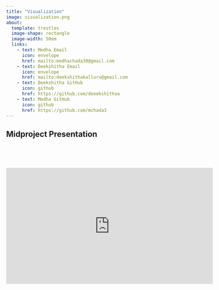 ```yaml
---
title: "Visualization"
image: visualization.png
about:
  template: trestles
  image-shape: rectangle
  image-width: 50em
  links:
    - text: Medha Email
      icon: envelope
      href: mailto:medhachada30@gmail.com
    - text: Deekshitha Email
      icon: envelope
      href: mailto:deekshithakalluru@gmail.com
    - text: Deekshitha GitHub
      icon: github
      href: https://github.com/deeekshithaa
    - text: Medha GitHub
      icon: github
      href: https://github.com/mchada3
---
```


## Midproject Presentation

<br>

<br>

<iframe width="560" height="315" src="https://www.youtube.com/embed/EELNRFiy9jA" frameborder="0" allowfullscreen></iframe>
